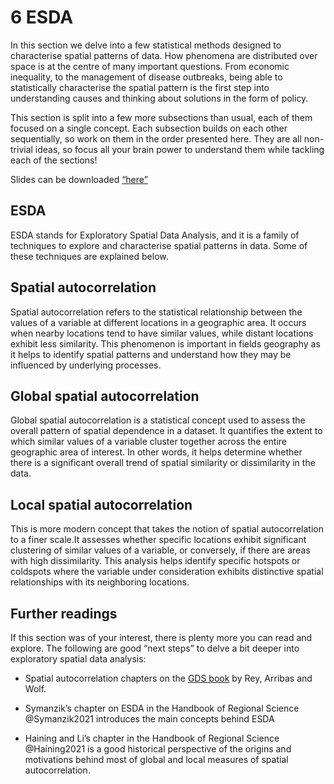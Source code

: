 # 6 ESDA {#sec-spatial-esda .unnumbered}

In this section we delve into a few statistical methods designed to characterise spatial patterns of data. How phenomena are distributed over space is at the centre of many important questions. From economic inequality, to the management of disease outbreaks, being able to statistically characterise the spatial pattern is the first step into understanding causes and thinking about solutions in the form of policy.

This section is split into a few more subsections than usual, each of them focused on a single concept. Each subsection builds on each other sequentially, so work on them in the order presented here. They are all non-trivial ideas, so focus all your brain power to understand them while tackling each of the sections!

Slides can be downloaded ["here"](/html/Week_ESDA_slides.pdf)

## ESDA

ESDA stands for Exploratory Spatial Data Analysis, and it is a family of techniques to explore and characterise spatial patterns in data. Some of these techniques are explained below.

## Spatial autocorrelation

Spatial autocorrelation refers to the statistical relationship between the values of a variable at different locations in a geographic area. It occurs when nearby locations tend to have similar values, while distant locations exhibit less similarity. This phenomenon is important in fields geography as it helps to identify spatial patterns and understand how they may be influenced by underlying processes.

## Global spatial autocorrelation

Global spatial autocorrelation is a statistical concept used to assess the overall pattern of spatial dependence in a dataset. It quantifies the extent to which similar values of a variable cluster together across the entire geographic area of interest. In other words, it helps determine whether there is a significant overall trend of spatial similarity or dissimilarity in the data.

## Local spatial autocorrelation

This is more modern concept that takes the notion of spatial autocorrelation to a finer scale.It assesses whether specific locations exhibit significant clustering of similar values of a variable, or conversely, if there are areas with high dissimilarity. This analysis helps identify specific hotspots or coldspots where the variable under consideration exhibits distinctive spatial relationships with its neighboring locations.

## Further readings

If this section was of your interest, there is plenty more you can read and explore. The following are good "next steps" to delve a bit deeper into exploratory spatial data analysis:

-   Spatial autocorrelation chapters on the [GDS book](https://geographicdata.science/book/intro.html#) by Rey, Arribas and Wolf.

-   Symanzik's chapter on ESDA in the Handbook of Regional Science @Symanzik2021 introduces the main concepts behind ESDA

-   Haining and Li's chapter in the Handbook of Regional Science @Haining2021 is a good historical perspective of the origins and motivations behind most of global and local measures of spatial autocorrelation.
